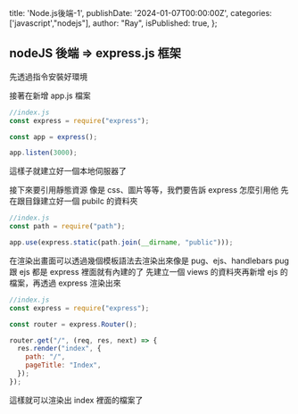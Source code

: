   title: 'Node.js後端-1',
  publishDate: '2024-01-07T00:00:00Z',
  categories: ['javascript',"nodejs"],
  author: "Ray",
  isPublished: true,
};


## nodeJS 後端 => express.js 框架

先透過指令安裝好環境

<Snippet text="npm install express --save" />

接著在新增 app.js 檔案

```javascript
//index.js
const express = require("express");

const app = express();

app.listen(3000);
```

這樣子就建立好一個本地伺服器了

接下來要引用靜態資源 像是 css、圖片等等，我們要告訴 express 怎麼引用他
先在跟目錄建立好一個 pubilc 的資料夾

```javascript
//index.js
const path = require("path");

app.use(express.static(path.join(__dirname, "public")));
```

在渲染出畫面可以透過幾個模板語法去渲染出來像是 pug、ejs、handlebars
pug 跟 ejs 都是 express 裡面就有內建的了
先建立一個 views 的資料夾再新增 ejs 的檔案，再透過 express 渲染出來

```javascript
//index.js
const express = require("express");

const router = express.Router();

router.get("/", (req, res, next) => {
  res.render("index", {
    path: "/",
    pageTitle: "Index",
  });
});
```

這樣就可以渲染出 index 裡面的檔案了
